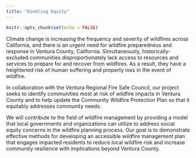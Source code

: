 ```yaml
---
title: "Kindling Equity"
---
```


```r
knitr::opts_chunk$set(echo = FALSE)
```

Climate change is increasing the frequency and severity of wildfires across California, and there is an urgent need for wildfire preparedness and response in Ventura County, California. Simultaneously, historically-excluded communities disproportionately lack access to resources and services to prepare for and recover from wildfires. As a result, they have a heightened risk of human suffering and property loss in the event of wildfire. 

In collaboration with the Ventura Regional Fire Safe Council, our project seeks to identify communities most at risk of wildfire impacts in Ventura County and to help update the Community Wildfire Protection Plan so that it equitably addresses community needs. 

We will contribute to the field of wildfire management by providing a model that local governments and organizations can utilize to address social equity concerns in the wildfire planning process. Our goal is to demonstrate effective methods for developing an accessible wildfire management plan that engages impacted residents to reduce local wildfire risk and increase community resilience with implications beyond Ventura County. 
